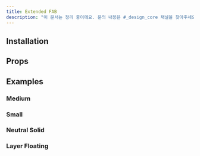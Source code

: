 ```yaml
---
title: Extended FAB
description: "이 문서는 정리 중이에요. 문의 내용은 #_design_core 채널을 찾아주세요."
---
```


<ComponentExample name="extended-fab-preview" />

## Installation

<Installation name="extended-fab" />

## Props

<ReactTypeTable path="./registry/ui/extended-fab.tsx" name="ExtendedFabProps" />

## Examples

### Medium

<ComponentExample name="extended-fab-medium" />

### Small

<ComponentExample name="extended-fab-small" />

### Neutral Solid

<ComponentExample name="extended-fab-neutral-solid" />

### Layer Floating

<ComponentExample name="extended-fab-layer-floating" />
